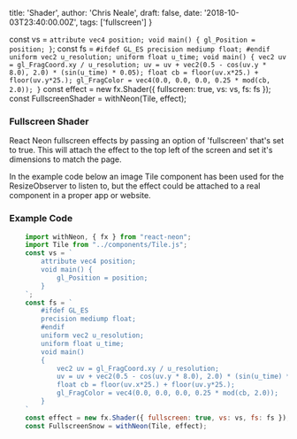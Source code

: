 
  title: 'Shader',
  author: 'Chris Neale',
  draft: false,
  date: '2018-10-03T23:40:00.00Z',
  tags: ['fullscreen']
}

const vs = `
  attribute vec4 position;
  void main() {
    gl_Position = position;
  }
`;
const fs = `
  #ifdef GL_ES
  precision mediump float;
  #endif
  uniform vec2 u_resolution;
  uniform float u_time;
  void main()
  {
      vec2 uv = gl_FragCoord.xy / u_resolution;
      uv = uv + vec2(0.5 - cos(uv.y * 8.0), 2.0) * (sin(u_time) * 0.05);
      float cb = floor(uv.x*25.) + floor(uv.y*25.);
      gl_FragColor = vec4(0.0, 0.0, 0.0, 0.25 * mod(cb, 2.0));
  }
`
const effect = new fx.Shader({ fullscreen: true, vs: vs, fs: fs });
const FullscreenShader = withNeon(Tile, effect);

### Fullscreen Shader

React Neon fullscreen effects by passing an option of 'fullscreen' that's set to true. This will attach the effect to the top left of the screen and set it's dimensions to match the page.

<FullscreenShader mixmode="multiply" />

In the example code below an image Tile component has been used for the ResizeObserver to listen to, but the effect could be attached to a real component in a proper app or website.

### Example Code

```javascript
    import withNeon, { fx } from "react-neon";
    import Tile from "../components/Tile.js";
    const vs = `
        attribute vec4 position;
        void main() {
            gl_Position = position;
        }
    `;
    const fs = `
        #ifdef GL_ES
        precision mediump float;
        #endif
        uniform vec2 u_resolution;
        uniform float u_time;
        void main()
        {
            vec2 uv = gl_FragCoord.xy / u_resolution;
            uv = uv + vec2(0.5 - cos(uv.y * 8.0), 2.0) * (sin(u_time) * 0.05);
            float cb = floor(uv.x*25.) + floor(uv.y*25.);
            gl_FragColor = vec4(0.0, 0.0, 0.0, 0.25 * mod(cb, 2.0));
        }
    `
    const effect = new fx.Shader({ fullscreen: true, vs: vs, fs: fs });
    const FullscreenSnow = withNeon(Tile, effect);
```
